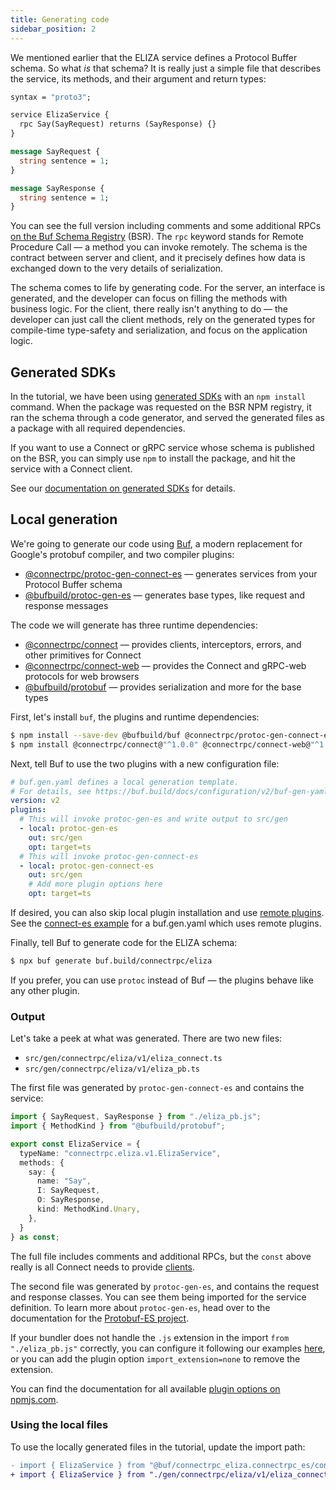 ```yaml
---
title: Generating code
sidebar_position: 2
---
```


We mentioned earlier that the ELIZA service defines a Protocol Buffer schema.
So what _is_ that schema? It is really just a simple file that describes the
service, its methods, and their argument and return types:

```protobuf
syntax = "proto3";

service ElizaService {
  rpc Say(SayRequest) returns (SayResponse) {}
}

message SayRequest {
  string sentence = 1;
}

message SayResponse {
  string sentence = 1;
}
```

You can see the full version including comments and some additional RPCs
[on the Buf Schema Registry](https://buf.build/connectrpc/eliza/file/main:connectrpc/eliza/v1/eliza.proto) (BSR).
The `rpc` keyword stands for Remote Procedure Call — a method you can invoke
remotely. The schema is the contract between server and client, and it
precisely defines how data is exchanged down to the very details of
serialization.

The schema comes to life by generating code. For the server, an interface
is generated, and the developer can focus on filling the methods with business
logic. For the client, there really isn't anything to do — the developer can
just call the client methods, rely on the generated types for compile-time
type-safety and serialization, and focus on the application logic.


## Generated SDKs

In the tutorial, we have been using [generated SDKs](https://buf.build/docs/bsr/generated-sdks/npm)
with an `npm install` command. When the package was requested on the BSR NPM registry, it ran
the schema through a code generator, and served the generated files as a
package with all required dependencies.

If you want to use a Connect or gRPC service whose schema is published on the
BSR, you can simply use `npm` to install the package, and hit the service with
a Connect client.

See our [documentation on generated SDKs](https://buf.build/docs/bsr/generated-sdks/overview)
for details.

## Local generation

We're going to generate our code using [Buf](https://buf.build/product/cli/),
a modern replacement for Google's protobuf compiler, and two compiler
plugins:

- [@connectrpc/protoc-gen-connect-es](https://www.npmjs.com/package/@connectrpc/protoc-gen-connect-es) — generates services from your Protocol Buffer schema
- [@bufbuild/protoc-gen-es](https://www.npmjs.com/package/@bufbuild/protoc-gen-es) — generates base types, like request and response messages

The code we will generate has three runtime dependencies:

- [@connectrpc/connect](https://www.npmjs.com/package/@connectrpc/connect) — provides clients, interceptors, errors, and other primitives for Connect
- [@connectrpc/connect-web](https://www.npmjs.com/package/@connectrpc/connect-web) — provides the Connect and gRPC-web protocols for web browsers
- [@bufbuild/protobuf](https://www.npmjs.com/package/@bufbuild/protobuf) — provides serialization and more for the base types

First, let's install `buf`, the plugins and runtime dependencies:

```bash
$ npm install --save-dev @bufbuild/buf @connectrpc/protoc-gen-connect-es@"^1.0.0" @bufbuild/protoc-gen-es@"^1.0.0"
$ npm install @connectrpc/connect@"^1.0.0" @connectrpc/connect-web@"^1.0.0" @bufbuild/protobuf@"^1.0.0"
```

Next, tell Buf to use the two plugins with a new configuration file:

```yaml title="buf.gen.yaml"
# buf.gen.yaml defines a local generation template.
# For details, see https://buf.build/docs/configuration/v2/buf-gen-yaml
version: v2
plugins:
  # This will invoke protoc-gen-es and write output to src/gen
  - local: protoc-gen-es
    out: src/gen
    opt: target=ts
  # This will invoke protoc-gen-connect-es
  - local: protoc-gen-connect-es
    out: src/gen
    # Add more plugin options here
    opt: target=ts
```

If desired, you can also skip local plugin installation and use [remote plugins](https://buf.build/docs/bsr/remote-plugins/overview).
See the [connect-es example](https://buf.build/docs/bsr/remote-plugins/usage#connect-web)
for a buf.gen.yaml which uses remote plugins.

Finally, tell Buf to generate code for the ELIZA schema:

```bash
$ npx buf generate buf.build/connectrpc/eliza
```

If you prefer, you can use `protoc` instead of Buf — the plugins behave like
any other plugin.


### Output

Let's take a peek at what was generated. There are two new files:

- `src/gen/connectrpc/eliza/v1/eliza_connect.ts`
- `src/gen/connectrpc/eliza/v1/eliza_pb.ts`

The first file was generated by `protoc-gen-connect-es` and contains the
service:

```ts
import { SayRequest, SayResponse } from "./eliza_pb.js";
import { MethodKind } from "@bufbuild/protobuf";

export const ElizaService = {
  typeName: "connectrpc.eliza.v1.ElizaService",
  methods: {
    say: {
      name: "Say",
      I: SayRequest,
      O: SayResponse,
      kind: MethodKind.Unary,
    },
  }
} as const;
```
The full file includes comments and additional RPCs, but the `const`
above really is all Connect needs to provide [clients](/docs/web/using-clients).

The second file was generated by `protoc-gen-es`, and contains the request and
response classes. You can see them being imported for the service definition.
To learn more about `protoc-gen-es`, head over to the documentation for the
[Protobuf-ES project](https://github.com/bufbuild/protobuf-es/blob/main/docs/generated_code.md).

If your bundler does not handle the `.js` extension in the import `from "./eliza_pb.js"`
correctly, you can configure it following our examples [here](./supported-browsers-and-frameworks#webpack),
or you can add the plugin option `import_extension=none` to remove the extension.

You can find the documentation for all available [plugin options on npmjs.com](https://www.npmjs.com/package/@connectrpc/protoc-gen-connect-es#plugin-options).


### Using the local files

To use the locally generated files in the tutorial, update the import path:

```diff
- import { ElizaService } from "@buf/connectrpc_eliza.connectrpc_es/connectrpc/eliza/v1/eliza_connect";
+ import { ElizaService } from "./gen/connectrpc/eliza/v1/eliza_connect";
```
